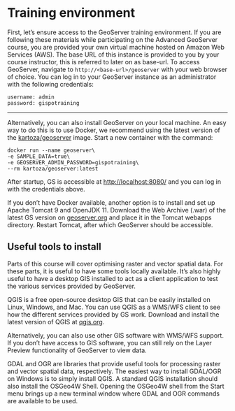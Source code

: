 # Training environment

First, let's ensure access to the GeoServer training environment.
If you are following these materials while participating on the Advanced GeoServer course, you are provided your own virtual machine hosted on Amazon Web Services (AWS).
The base URL of this instance is provided to you by your course instructor, this is referred to later on as base-url.
To access GeoServer, navigate to `http://<base-url>/geoserver` with your web browser of choice.
You can log in to your GeoServer instance as an administrator with the following credentials:

```
username: admin
password: gispotraining
```

---

Alternatively, you can also install GeoServer on your local machine.
An easy way to do this is to use Docker, we recommend using the latest version of the [kartoza/geoserver](https://hub.docker.com/r/kartoza/geoserver) image.
Start a new container with the command:

```
docker run --name geoserver\
-e SAMPLE_DATA=true\
-e GEOSERVER_ADMIN_PASSWORD=gispotraining\
--rm kartoza/geoserver:latest
```

After startup, GS is accessible at [http://localhost:8080/](http://localhost:8080/geoserver) and you can log in with the credentials above.

If you don't have Docker available, another option is to install and set up Apache Tomcat 9 and OpenJDK 11.
Download the Web Archive (.war) of the latest GS version on [geoserver.org](https://geoserver.org) and place it in the Tomcat webapps directory.
Restart Tomcat, after which GeoServer should be accessible.

## Useful tools to install {#tools}

Parts of this course will cover optimising raster and vector spatial data.
For these parts, it is useful to have some tools locally available.
It's also highly useful to have a desktop GIS installed to act as a client application to test the various services provided by GeoServer.

QGIS is a free open-source desktop GIS that can be easily installed on Linux, Windows, and Mac.
You can use QGIS as a WMS/WFS client to see how the different services provided by GS work.
Download and install the latest version of QGIS at [qgis.org](https://qgis.org).

Alternatively, you can also use other GIS software with WMS/WFS support.
If you don't have access to GIS software, you can still rely on the Layer Preview functionality of GeoServer to view data.

GDAL and OGR are libraries that provide useful tools for processing raster and vector spatial data, respectively.
The easiest way to install GDAL/OGR on Windows is to simply install QGIS.
A standard QGIS installation should also install the OSGeo4W Shell.
Opening the OSGeo4W shell from the Start menu brings up a new terminal window where GDAL and OGR commands are available to be used.
